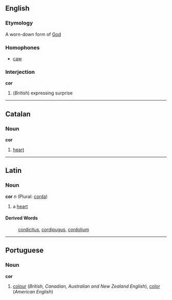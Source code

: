 ==English==
===Etymology===
A worn-down form of [[God]]

===Homophones===
*[[caw]]

===Interjection===
'''cor'''

#(''British'') expressing surprise

----
==Catalan==
===Noun===
'''cor'''

#[[heart]]

----
==Latin==
===Noun===
'''cor''' ''n'' (Plural: [[corda]])

#a [[heart]]
====Derived Words====
:[[cordicitus]], [[cordipugus]], [[cordolium]]
----

==Portuguese==
===Noun===
'''cor'''

#[[colour]] (''British, Canadian, Australian and New Zealand English''), [[color]] (''American English'')